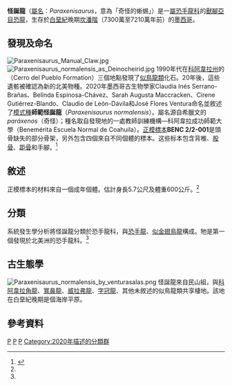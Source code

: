 {{Automatic Taxobox
| taxon = Paraxenisaurus
| fossil_range = [[白堊紀|白堊紀]]晚期, {{fossil range|73|72.1}}
| image = Paraxenisaurus skeleton.jpg
| image_caption = 骨骼重建圖
| authority = Serrano-Brañas ''et al.'', 2020
| type_species = '''師範怪誕龍<br>''Paraxenisaurus normalensis'''''
| type_species_authority = Serrano-Brañas ''et al.'', 2020
}}

'''怪誕龍'''（[[屬名|屬名]]：''Paraxenisaurus''，意為「奇怪的蜥蜴」）是一[[屬|屬]][[恐手龍科|恐手龍科]]的[[獸腳亞目|獸腳亞目]][[恐龍|恐龍]]，生存於[[白堊紀|白堊紀]]晚期[[坎潘階|坎潘階]]（7300萬至7210萬年前）的[[墨西哥|墨西哥]]。

==發現及命名==
[[File:Paraxenisaurus_Manual_Claw.jpg|thumb]]
[[File:Paraxenisaurus_normalensis_as_Deinocheirid.jpg|thumb]]
1990年代在[[科阿韋拉州|科阿韋拉州]]的{{link-en|民山組|Cerro del Pueblo Formation}}（Cerro del Pueblo Formation）三個地點發現了[[似鳥龍類|似鳥龍類]]化石。20年後，這些遺骸被確認為新的北美物種。2020年墨西哥古生物學家Claudia Inés Serrano-Brañas、Belinda Espinosa-Chávez、Sarah Augusta Maccracken、Cirene Gutiérrez-Blando、Claudio de León-Dávila和José Flores Ventura命名並敘述了[[模式種|模式種]]'''師範怪誕龍'''（''Paraxenisaurus normalensis''）。屬名源自希臘文的''paráxenos''（奇怪）；種名取自發現地的一處教師訓練機構—科阿韋拉成功師範大學（Benemérita Escuela Normal de Coahuila）。[[正模標本|正模標本]]'''BENC 2/2-001'''是頭骨缺失的部分骨架，另外包含四個來自不同個體的標本。这些标本包含背椎、[[股骨|股骨]]、[[距骨|距骨]]和手腳。<ref name="Serrano-Brañasetal2020">{{cite journal|author1=Claudia Inés Serrano-Brañas|author2=Belinda Espinosa-Chávez|author3=S. Augusta Maccracken|author4=Cirene Gutiérrez-Blando|author5=Claudio de León-Dávila|author6=José Flores Ventura|year=2020|title=''Paraxenisaurus normalensis'', a large deinocheirid ornithomimosaur from the Cerro del Pueblo Formation (Upper Cretaceous), Coahuila, Mexico|journal=Journal of South American Earth Sciences|volume=101|pages=Article 102610|doi=10.1016/j.jsames.2020.102610}}</ref>

==敘述==
正模標本的材料來自一個成年個體。估計身長5.7公尺及體重600公斤。<ref name="Serrano-Brañasetal2020" />

==分類==
系統發生學分析將怪誕龍分類於恐手龍科，與[[恐手龍|恐手龍]]、[[似金翅鳥龍|似金翅鳥龍]]構成{{link-en|多分支|Polytomy}}。牠是第一個發現於北美洲的恐手龍科。<ref name="Serrano-Brañasetal2020" />

==古生態學==
[[File:Paraxenisaurus_normalensis_by_venturasalas.png|thumb]]
怪誕龍來自民山組，與[[科阿韋拉角龍|科阿韋拉角龍]]、[[寬鼻龍|寬鼻龍]]、[[威拉弗龍|威拉弗龍]]、[[字冠龍屬|字冠龍]]、其他未敘述的似鳥龍類共享棲地。該地在白堊紀晚期是個海岸平原。

==參考資料==
{{Reflist}}

{{Theropoda|state=expanded|O.}}
{{Taxonbar|from=Q91930067}}
{{Portalbar|生物學|恐龙}}

[[Category:上白堊紀恐龍|P]]
[[Category:北美洲恐龍|P]]
[[Category:似鳥龍下目|P]]
[[Category:2020年描述的分類群|Category:2020年描述的分類群]]